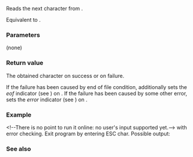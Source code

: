 {{cpp/title|getchar}}
{{cpp/io/c/navbar}}
{{ddcl|header=cstdio|
int getchar();
}}
Reads the next character from {{lc|stdin}}.

Equivalent to {{c|std::getc(stdin)}}.

===Parameters===
(none)

===Return value===
The obtained character on success or {{lc|EOF}} on failure. 

If the failure has been caused by end of file condition, additionally sets the ''eof'' indicator (see {{lc|std::feof()}}) on {{lc|stdin}}. If the failure has been caused by some other error, sets the ''error'' indicator (see {{lc|std::ferror()}}) on {{lc|stdin}}.

===Example===
&lt;!--There is no point to run it online: no user's input supported yet.--&gt;
{{tt|std::getchar}} with error checking. Exit program by entering ESC char.
{{source|1=
#include &lt;cctype&gt;
#include &lt;cstdio&gt;
#include &lt;cstdlib&gt;
#include &lt;iomanip&gt;
#include &lt;iostream&gt;

int main()
{
    for (int ch; (ch = std::getchar()) != EOF ;) // read/print "abc" from stdin
    {
        if (std::isprint(ch))
            std::cout &lt;&lt; static_cast&lt;char&gt;(ch) &lt;&lt; '\n';
        if (ch == 27) // 'ESC' (escape) in ASCII
            return EXIT_SUCCESS;
    }

    // Test reason for reaching EOF.
    if (std::feof(stdin)) // if failure caused by end-of-file condition
        std::cout &lt;&lt; "End of file reached\n";
    else if (std::ferror(stdin)) // if failure caused by some other error
    {
        std::perror("getchar()");
        std::cerr &lt;&lt; "getchar() failed in file " &lt;&lt; std::quoted(__FILE__)
                  &lt;&lt; " at line # " &lt;&lt; __LINE__ - 14 &lt;&lt; '\n';
        std::exit(EXIT_FAILURE);
    }

    return EXIT_SUCCESS;
}
}}
Possible output:
{{source|1=
abc
a
b
c
^[
}}

===See also===
{{dsc begin}}
{{dsc inc|cpp/io/c/dsc fgetc}}
{{dsc see c|c/io/getchar}}
{{dsc end}}

{{langlinks|de|es|fr|it|ja|pt|ru|zh}}